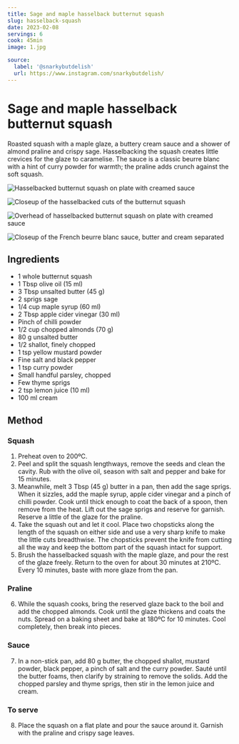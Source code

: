 ```yaml
---
title: Sage and maple hasselback butternut squash
slug: hasselback-squash
date: 2023-02-08
servings: 6
cook: 45min
image: 1.jpg

source:
  label: '@snarkybutdelish'
  url: https://www.instagram.com/snarkybutdelish/
---
```


# Sage and maple hasselback butternut squash

Roasted squash with a maple glaze, a buttery cream sauce and a shower of almond praline and crispy sage. Hasselbacking the squash creates little crevices for the glaze to caramelise. The sauce is a classic beurre blanc with a hint of curry powder for warmth; the praline adds crunch against the soft squash.

![Hasselbacked butternut squash on plate with creamed sauce](1.jpg)

![Closeup of the hasselbacked cuts of the butternut squash](2.jpg)

![Overhead of hasselbacked butternut squash on plate with creamed sauce](3.jpg)

![Closeup of the French beurre blanc sauce, butter and cream separated](4.jpg)


## Ingredients

- 1 whole butternut squash
- 1 Tbsp olive oil (15 ml)
- 3 Tbsp unsalted butter (45 g)
- 2 sprigs sage
- 1/4 cup maple syrup (60 ml)
- 2 Tbsp apple cider vinegar (30 ml)
- Pinch of chilli powder
- 1/2 cup chopped almonds (70 g)
- 80 g unsalted butter
- 1/2 shallot, finely chopped
- 1 tsp yellow mustard powder
- Fine salt and black pepper
- 1 tsp curry powder
- Small handful parsley, chopped
- Few thyme sprigs
- 2 tsp lemon juice (10 ml)
- 100 ml cream

## Method

### Squash

1. Preheat oven to 200ºC.
2. Peel and split the squash lengthways, remove the seeds and clean the cavity. Rub with the olive oil, season with salt and pepper and bake for 15 minutes.
3. Meanwhile, melt 3 Tbsp (45 g) butter in a pan, then add the sage sprigs. When it sizzles, add the maple syrup, apple cider vinegar and a pinch of chilli powder. Cook until thick enough to coat the back of a spoon, then remove from the heat. Lift out the sage sprigs and reserve for garnish. Reserve a little of the glaze for the praline.
4. Take the squash out and let it cool. Place two chopsticks along the length of the squash on either side and use a very sharp knife to make the little cuts breadthwise. The chopsticks prevent the knife from cutting all the way and keep the bottom part of the squash intact for support.
5. Brush the hasselbacked squash with the maple glaze, and pour the rest of the glaze freely. Return to the oven for about 30 minutes at 210ºC. Every 10 minutes, baste with more glaze from the pan.

### Praline

6. While the squash cooks, bring the reserved glaze back to the boil and add the chopped almonds. Cook until the glaze thickens and coats the nuts. Spread on a baking sheet and bake at 180ºC for 10 minutes. Cool completely, then break into pieces.

### Sauce

7. In a non-stick pan, add 80 g butter, the chopped shallot, mustard powder, black pepper, a pinch of salt and the curry powder. Sauté until the butter foams, then clarify by straining to remove the solids. Add the chopped parsley and thyme sprigs, then stir in the lemon juice and cream.

### To serve

8. Place the squash on a flat plate and pour the sauce around it. Garnish with the praline and crispy sage leaves.

